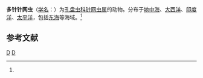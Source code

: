 {{Speciesbox
| genus = Stylodictya
| species = multispina
| authority = ([[恩斯特·海克尔|Haeckel]], 1862)<ref name='id9096'>{{cite web| url =http://www.bioinfo.cn/db05/BjdwSpecies.php?action=view&id=9096| title =多针针网虫| work =《中国动物物种编目数据库》| publisher =中国科学院微生物研究所| author =中国科学院动物研究所| accessdate =2009-04-16| deadurl =yes| archiveurl =https://web.archive.org/web/20160305052154/http://www.bioinfo.cn/db05/BjdwSpecies.php?action=view&id=9096| archivedate =2016-03-05}}</ref>
}}

'''多针针网虫'''（[[学名|学名]]：{{lang|la|''Stylodictya multispina''}}）为[[孔盘虫科|孔盘虫科]][[针网虫属|针网虫属]]的动物。分布于[[地中海|地中海]]、[[大西洋|大西洋]]、[[印度洋|印度洋]]、[[太平洋|太平洋]]，包括[[东海|东海]]等海域。<ref name='id9096'/>

== 参考文献 ==
{{reflist}}

{{Taxonbar|from=Q10933167}}

[[Category:针网虫属|D]]
[[Category:1862年描述的动物|D]]


{{放射虫小作品}}